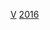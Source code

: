 {{National squad
|name=2016年美洲盃足球賽委內瑞拉參賽名單
|bg=#800010
|fg=gold
|bordercolor=silver
|country=委內瑞拉
| comp link   = 百年美洲盃
| comp        = -{zh-hans:百年美洲杯;zh-hk:百年美洲國家盃;zh-tw:百年美洲盃;}-
|p1={{le|荷西·孔特雷拉斯·維納|José Contreras Verna|-{zh-hans:孔特雷拉斯;zh-hk:干達拿斯;zh-tw:孔特雷拉斯}-}}
|p2={{le|威尔克·安杰尔|Wilker Ángel|-{zh-hans:安杰尔;zh-hk:安祖;zh-tw:安傑爾}-}}
|p3={{le|米克尔·维拉努埃瓦|Mikel Villanueva|-{zh-hans:维拉努埃瓦;zh-hk:維蘭路華;zh-tw:維拉努埃瓦}-}}
|p4={{le|奥斯瓦尔多·维兹卡隆多|Oswaldo Vizcarrondo|-{zh-hans:维兹卡隆多;zh-hk:維斯卡朗度;zh-tw:維兹卡隆多}-}}
|p5={{le|阿奎梅德斯·费格拉|Arquímedes Figuera|-{zh-hans:费格拉;zh-hk:費基拿;zh-tw:費格拉}-}}
|p6=[[荷西·韋拿斯基斯|-{zh-hans:委拉斯开兹;zh-hk:韋拿斯基斯;zh-tw:維拉斯奎茲}-]]
|p7={{le|约纳森·德尔·瓦莱|Yonathan Del Valle|-{zh-hans:德尔·瓦莱;zh-hk:迪·韋拿;zh-tw:德爾·瓦萊}-}}
|p8=[[湯馬士·連干|-{zh-hans:林孔;zh-hk:連干;zh-tw:林孔}-]] [[File:Captain sports.svg|10px|link=隊長 (足球)|alt=队长]]
|p9=[[沙洛文·朗頓|朗頓]]
|p10={{le|罗慕洛·奥特罗|Rómulo Otero|-{zh-hans:奥特罗;zh-hk:奧迪路;zh-tw:奧特羅}-}}
|p11={{le|胡安·巴勃羅·阿諾·阿科斯塔|Juanpi|-{zh-hans:胡安皮;zh-hk:祖安比;zh-tw:胡安皮}-}}
|p12={{le|丹尼·赫南德茲|Dani Hernández|丹尼}}
|p13={{le|路易斯·曼努埃爾·塞哈斯|Luis Manuel Seijas|-{zh-hans:塞哈斯;zh-hk:西查斯;zh-tw:塞哈斯}-}}
|p14={{link-es|卡洛斯·蘇亞雷斯·華德斯|Carlos Suárez (futbolista)|蘇亞雷斯}}
|p15={{le|亞歷杭德羅·格拉|Alejandro Guerra|-{zh-hans:格拉;zh-hk:古爾拿;zh-tw:格拉}-}}
|p16={{le|罗伯特·罗萨莱斯|Roberto Rosales|-{zh-hans:罗萨莱斯;zh-hk:羅沙里斯;zh-tw:羅薩萊斯}-}}
|p17={{le|約瑟夫·馬丁尼斯|Josef Martínez|-{zh-hans:约瑟夫;zh-hk:祖斯夫;zh-tw:約瑟}-}}
|p18={{le|阿达尔贝托·佩尼亚兰达|Adalberto Peñaranda|-{zh-hans:佩尼亚兰达;zh-hk:彭拿蘭達;zh-tw:佩尼亞蘭達}-}}
|p19={{le|克里斯蒂安·桑托斯|Christian Santos|-{zh-hans:桑托斯;zh-hk:山度士;zh-tw:桑托斯}-}}
|p20={{le|罗尔夫·费尔舍|Rolf Feltscher|-{zh-hans:费尔舍;zh-hk:費斯查;zh-tw:費舍爾}-}}
|p21={{le|亞歷山大·大衛·岡薩雷斯|Alexander David González|-{zh-hans:冈萨雷斯;zh-hk:干沙利斯;zh-tw:岡薩雷斯}-}}
|p22={{link-es|楊吉爾·赫雷拉|Yangel Herrera|-{zh-hans:赫雷拉;zh-hk:靴里拉;zh-tw:赫雷拉}-}}
|p23={{le|沃尔克·法尼内斯|Wuilker Faríñez|-{zh-hans:法尼内斯;zh-hk:法連尼斯;zh-tw:法尼內斯}-}}
|coach={{le|拉斐爾·杜達美|Rafael Dudamel|-{zh-hans:杜达美;zh-hk:杜達姆;zh-tw:杜達美}-}}
}}<noinclude>
[[Category:百年美洲盃足球賽參賽名單模板|V]]
[[Category:委內瑞拉國家足球隊模板|2016]]
</noinclude>